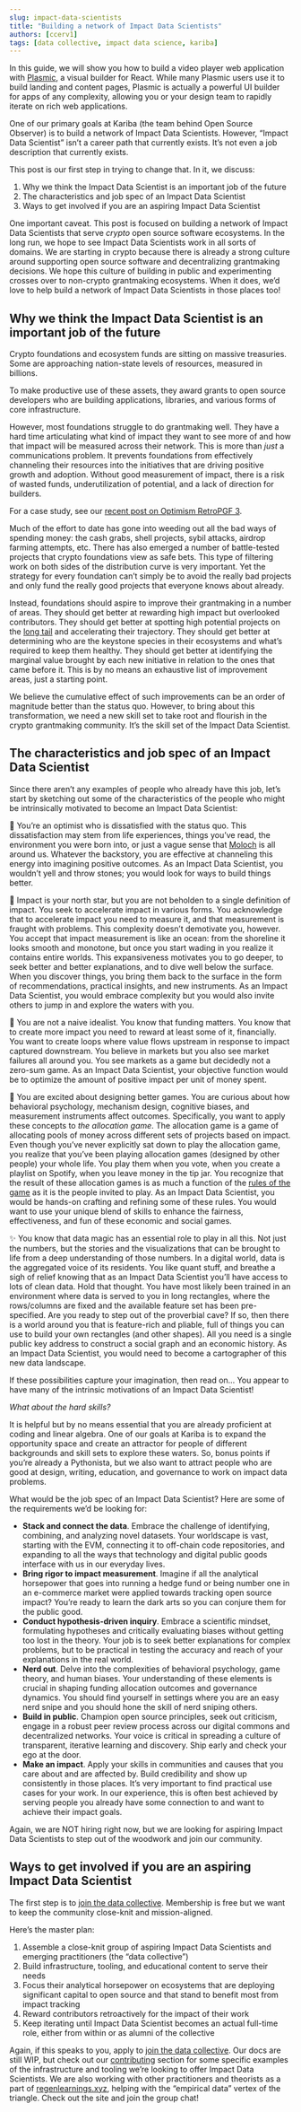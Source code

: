 ```yaml
---
slug: impact-data-scientists
title: "Building a network of Impact Data Scientists"
authors: [ccerv1]
tags: [data collective, impact data science, kariba]
---
```



In this guide, we will show you how to build a video player web application with [Plasmic](https://www.plasmic.app/), a visual builder for React. While many Plasmic users use it to build landing and content pages, Plasmic is actually a powerful UI builder for apps of any complexity, allowing you or your design team to rapidly iterate on rich web applications.

One of our primary goals at Kariba (the team behind Open Source Observer) is to build a network of Impact Data Scientists. However, “Impact Data Scientist” isn’t a career path that currently exists. It’s not even a job description that currently exists. 

This post is our first step in trying to change that. In it, we discuss:

1. Why we think the Impact Data Scientist is an important job of the future
2. The characteristics and job spec of an Impact Data Scientist
3. Ways to get involved if you are an aspiring Impact Data Scientist

<!-- truncate -->

One important caveat. This post is focused on building a network of Impact Data Scientists that serve _crypto_ open source software ecosystems. In the long run, we hope to see Impact Data Scientists work in all sorts of domains. We are starting in crypto because there is already a strong culture around supporting open source software and decentralizing grantmaking decisions. We hope this culture of building in public and experimenting crosses over to non-crypto grantmaking ecosystems. When it does, we’d love to help build a network of Impact Data Scientists in those places too!

## Why we think the Impact Data Scientist is an important job of the future

Crypto foundations and ecosystem funds are sitting on massive treasuries. Some are approaching nation-state levels of resources, measured in billions.

To make productive use of these assets, they award grants to open source developers who are building applications, libraries, and various forms of core infrastructure.

However, most foundations struggle to do grantmaking well. They have a hard time articulating what kind of impact they want to see more of and how that impact will be measured across their network. This is more than _just_ a communications problem. It prevents foundations from effectively channeling their resources into the initiatives that are driving positive growth and adoption. Without good measurement of impact, there is a risk of wasted funds, underutilization of potential, and a lack of direction for builders. 

For a case study, see our [recent post on Optimism RetroPGF 3](https://docs.opensource.observer/blog/what-builders-can-learn-from-retropgf3).

Much of the effort to date has gone into weeding out all the bad ways of spending money: the cash grabs, shell projects, sybil attacks, airdrop farming attempts, etc. There has also emerged a number of battle-tested projects that crypto foundations view as safe bets. This type of filtering work on both sides of the distribution curve is very important. Yet the strategy for every foundation can’t simply be to avoid the really bad projects and only fund the really good projects that everyone knows about already. 

Instead, foundations should aspire to improve their grantmaking in a number of areas. They should get better at rewarding high impact but overlooked contributors. They should get better at spotting high potential projects on the [long tail](https://gov.gitcoin.co/t/long-tail-public-goods-funding/17318) and accelerating their trajectory. They should get better at determining who are the keystone species in their ecosystems and what’s required to keep them healthy. They should get better at identifying the marginal value brought by each new initiative in relation to the ones that came before it. This is by no means an exhaustive list of improvement areas, just a starting point.

We believe the cumulative effect of such improvements can be an order of magnitude better than the status quo. However, to bring about this transformation, we need a new skill set to take root and flourish in the crypto grantmaking community. It’s the skill set of the Impact Data Scientist.


## The characteristics and job spec of an Impact Data Scientist

Since there aren’t any examples of people who already have this job, let’s start by sketching out some of the characteristics of the people who might be intrinsically motivated to become an Impact Data Scientist:


🌱 You’re an optimist who is dissatisfied with the status quo. This dissatisfaction may stem from life experiences, things you’ve read, the environment you were born into, or just a vague sense that [Moloch](https://slatestarcodex.com/2014/07/30/meditations-on-moloch/) is all around us. Whatever the backstory, you are effective at channeling this energy into imagining positive outcomes. As an Impact Data Scientist, you wouldn’t yell and throw stones; you would look for ways to build things better. 


🌟 Impact is your north star, but you are not beholden to a single definition of impact. You seek to accelerate impact in various forms. You acknowledge that to accelerate impact you need to measure it, and that measurement is fraught with problems. This complexity doesn’t demotivate you, however. You accept that impact measurement is like an ocean: from the shoreline it looks smooth and monotone, but once you start wading in you realize it contains entire worlds. This expansiveness motivates you to go deeper, to seek better and better explanations, and to dive well below the surface. When you discover things, you bring them back to the surface in the form of recommendations, practical insights, and new instruments. As an Impact Data Scientist, you would embrace complexity but you would also invite others to jump in and explore the waters with you.


💸 You are not a naive idealist. You know that funding matters. You know that to create more impact you need to reward at least some of it, financially. You want to create loops where value flows upstream in response to impact captured downstream. You believe in markets but you also see market failures all around you. You see markets as a game but decidedly not a zero-sum game. As an Impact Data Scientist, your objective function would be to optimize the amount of positive impact per unit of money spent.


🏐 You are excited about designing better games. You are curious about how behavioral psychology, mechanism design, cognitive biases, and measurement instruments affect outcomes. Specifically, you want to apply these concepts to _the allocation game_. The allocation game is a game of allocating pools of money across different sets of projects based on impact. Even though you’ve never explicitly sat down to play the allocation game, you realize that you’ve been playing allocation games (designed by other people) your whole life. You play them when you vote, when you create a playlist on Spotify, when you leave money in the tip jar. You recognize that the result of these allocation games is as much a function of the [rules of the game](https://docs.opensource.observer/blog/levels-of-the-game) as it is the people invited to play. As an Impact Data Scientist, you would be hands-on crafting and refining some of these rules. You would want to use your unique blend of skills to enhance the fairness, effectiveness, and fun of these economic and social games.


✨ You know that data magic has an essential role to play in all this. Not just the numbers, but the stories and the visualizations that can be brought to life from a deep understanding of those numbers. In a digital world, data is the aggregated voice of its residents. You like quant stuff, and breathe a sigh of relief knowing that as an Impact Data Scientist you’ll have access to lots of clean data. Hold that thought. You have most likely been trained in an environment where data is served to you in long rectangles, where the rows/columns are fixed and the available feature set has been pre-specified. Are you ready to step out of the proverbial cave? If so, then there is a world around you that is feature-rich and pliable, full of things you can use to build your own rectangles (and other shapes). All you need is a single public key address to construct a social graph and an economic history. As an Impact Data Scientist, you would need to become a cartographer of this new data landscape. 

If these possibilities capture your imagination, then read on… You appear to have many of the intrinsic motivations of an Impact Data Scientist!

*What about the hard skills?*

It is helpful but by no means essential that you are already proficient at coding and linear algebra. One of our goals at Kariba is to expand the opportunity space and create an attractor for people of different backgrounds and skill sets to explore these waters. So, bonus points if you’re already a Pythonista, but we also want to attract people who are good at design, writing, education, and governance to work on impact data problems.

What would be the job spec of an Impact Data Scientist? Here are some of the requirements we’d be looking for:

* **Stack and connect the data**. Embrace the challenge of identifying, combining, and analyzing novel datasets. Your worldscape is vast, starting with the EVM, connecting it to off-chain code repositories, and expanding to all the ways that technology and digital public goods interface with us in our everyday lives.
* **Bring rigor to impact measurement**. Imagine if all the analytical horsepower that goes into running a hedge fund or being number one in an e-commerce market were applied towards tracking open source impact? You’re ready to learn the dark arts so you can conjure them for the public good. 
* **Conduct hypothesis-driven inquiry**. Embrace a scientific mindset, formulating hypotheses and critically evaluating biases without getting too lost in the theory. Your job is to seek better explanations for complex problems, but to be practical in testing the accuracy and reach of your explanations in the real world.
* **Nerd out**. Delve into the complexities of behavioral psychology, game theory, and human biases. Your understanding of these elements is crucial in shaping funding allocation outcomes and governance dynamics. You should find yourself in settings where you are an easy nerd snipe and you should hone the skill of nerd sniping others.
* **Build in public**. Champion open source principles, seek out criticism, engage in a robust peer review process across our digital commons and decentralized networks. Your voice is critical in spreading a culture of transparent, iterative learning and discovery. Ship early and check your ego at the door.
* **Make an impact**. Apply your skills in communities and causes that you care about and are affected by. Build credibility and show up consistently in those places. It’s very important to find practical use cases for your work. In our experience, this is often best achieved by serving people you already have some connection to and want to achieve their impact goals.

Again, we are NOT hiring right now, but we are looking for aspiring Impact Data Scientists to step out of the woodwork and join our community.


## Ways to get involved if you are an aspiring Impact Data Scientist

The first step is to [join the data collective](https://www.opensource.observer/data-collective). Membership is free but we want to keep the community close-knit and mission-aligned.

Here’s the master plan:

1. Assemble a close-knit group of aspiring Impact Data Scientists and emerging practitioners (the “data collective”)
2. Build infrastructure, tooling, and educational content to serve their needs
3. Focus their analytical horsepower on ecosystems that are deploying significant capital to open source and that stand to benefit most from impact tracking
4. Reward contributors retroactively for the impact of their work
5. Keep iterating until Impact Data Scientist becomes an actual full-time role, either from within or as alumni of the collective

Again, if this speaks to you, apply to [join the data collective](https://www.opensource.observer/data-collective). Our docs are still WIP, but check out our [contributing](https://docs.opensource.observer/docs/contributing/intro) section for some specific examples of the infrastructure and tooling we’re looking to offer Impact Data Scientists. We are also working with other practitioners and theorists as a part of [regenlearnings.xyz](https://regenlearnings.xyz/), helping with the “empirical data” vertex of the triangle. Check out the site and join the group chat!